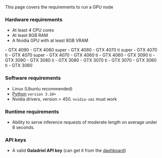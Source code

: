 This page covers the requirements to run a GPU node

### Hardware requirements

- At least 4 CPU cores
- At least 8GB RAM
- A Nvidia GPU with at least 8GB VRAM
<Accordion title="Recommended GPUs">
    - GTX 4090
    - GTX 4080 super
    - GTX 4080
    - GTX 4070 ti super
    - GTX 4070 ti
    - GTX 4070 super
    - GTX 4070
    - GTX 4060 ti
    - GTX 4060
    - GTX 3090 ti
    - GTX 3090
    - GTX 3080 ti
    - GTX 3080
    - GTX 3070 ti
    - GTX 3070
    - GTX 3060 ti
    - GTX 3060
</Accordion>


### Software requirements

- Linux (Ubuntu recommended)
- [Python](https://www.python.org/downloads/)  `version 3.10+`
- Nvidia drivers, version > 450. `nvidia-smi` must work

### Runtime requirements

- Ability to serve inference requests of moderate length on average under 8 seconds.

### API keys

- A valid **Galadriel API key** (can get it from the [dashboard](https://dashboard.galadriel.com/))

